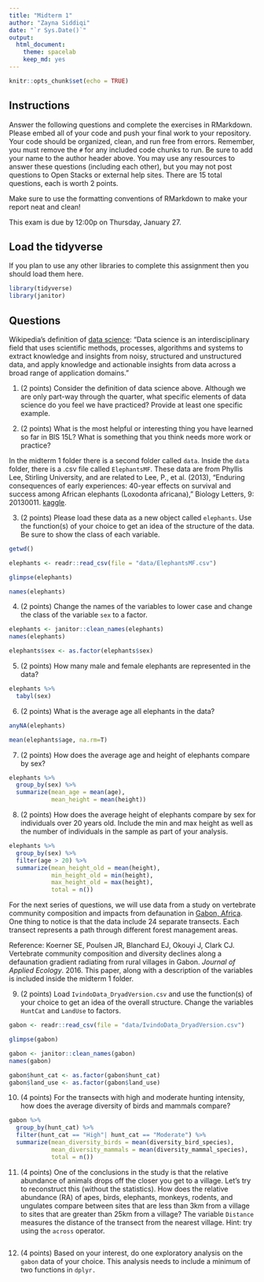 ```yaml
---
title: "Midterm 1"
author: "Zayna Siddiqi"
date: "`r Sys.Date()`"
output:
  html_document: 
    theme: spacelab
    keep_md: yes
---
```


```r
knitr::opts_chunk$set(echo = TRUE)
```

## Instructions
Answer the following questions and complete the exercises in RMarkdown. Please embed all of your code and push your final work to your repository. Your code should be organized, clean, and run free from errors. Remember, you must remove the `#` for any included code chunks to run. Be sure to add your name to the author header above. You may use any resources to answer these questions (including each other), but you may not post questions to Open Stacks or external help sites. There are 15 total questions, each is worth 2 points.  

Make sure to use the formatting conventions of RMarkdown to make your report neat and clean!  

This exam is due by 12:00p on Thursday, January 27.  

## Load the tidyverse
If you plan to use any other libraries to complete this assignment then you should load them here.
```r
library(tidyverse)
library(janitor)
```

## Questions  
Wikipedia's definition of [data science](https://en.wikipedia.org/wiki/Data_science): "Data science is an interdisciplinary field that uses scientific methods, processes, algorithms and systems to extract knowledge and insights from noisy, structured and unstructured data, and apply knowledge and actionable insights from data across a broad range of application domains."  

1. (2 points) Consider the definition of data science above. Although we are only part-way through the quarter, what specific elements of data science do you feel we have practiced? Provide at least one specific example.  

2. (2 points) What is the most helpful or interesting thing you have learned so far in BIS 15L? What is something that you think needs more work or practice?  

In the midterm 1 folder there is a second folder called `data`. Inside the `data` folder, there is a .csv file called `ElephantsMF`. These data are from Phyllis Lee, Stirling University, and are related to Lee, P., et al. (2013), "Enduring consequences of early experiences: 40-year effects on survival and success among African elephants (Loxodonta africana)," Biology Letters, 9: 20130011. [kaggle](https://www.kaggle.com/mostafaelseidy/elephantsmf).  

3. (2 points) Please load these data as a new object called `elephants`. Use the function(s) of your choice to get an idea of the structure of the data. Be sure to show the class of each variable.

```r
getwd()
```

```r
elephants <- readr::read_csv(file = "data/ElephantsMF.csv")
```
```r
glimpse(elephants)
```

```r
names(elephants)
```




4. (2 points) Change the names of the variables to lower case and change the class of the variable `sex` to a factor.
```r
elephants <- janitor::clean_names(elephants)
names(elephants)
```

```r
elephants$sex <- as.factor(elephants$sex)
```


5. (2 points) How many male and female elephants are represented in the data?

```r
elephants %>% 
  tabyl(sex)
```


6. (2 points) What is the average age all elephants in the data?

```r
anyNA(elephants)
```
```r
mean(elephants$age, na.rm=T)
```

7. (2 points) How does the average age and height of elephants compare by sex?

```r
elephants %>%
  group_by(sex) %>% 
  summarize(mean_age = mean(age),
            mean_height = mean(height))
```

8. (2 points) How does the average height of elephants compare by sex for individuals over 20 years old. Include the min and max height as well as the number of individuals in the sample as part of your analysis. 

```r
elephants %>% 
  group_by(sex) %>% 
  filter(age > 20) %>% 
  summarize(mean_height_old = mean(height),
            min_height_old = min(height),
            max_height_old = max(height),
            total = n())
```

For the next series of questions, we will use data from a study on vertebrate community composition and impacts from defaunation in [Gabon, Africa](https://en.wikipedia.org/wiki/Gabon). One thing to notice is that the data include 24 separate transects. Each transect represents a path through different forest management areas.  

Reference: Koerner SE, Poulsen JR, Blanchard EJ, Okouyi J, Clark CJ. Vertebrate community composition and diversity declines along a defaunation gradient radiating from rural villages in Gabon. _Journal of Applied Ecology_. 2016. This paper, along with a description of the variables is included inside the midterm 1 folder.  

9. (2 points) Load `IvindoData_DryadVersion.csv` and use the function(s) of your choice to get an idea of the overall structure. Change the variables `HuntCat` and `LandUse` to factors.

```r
gabon <- readr::read_csv(file = "data/IvindoData_DryadVersion.csv")
```
```r
glimpse(gabon)
```
```r
gabon <- janitor::clean_names(gabon)
names(gabon)
```
```r
gabon$hunt_cat <- as.factor(gabon$hunt_cat)
gabon$land_use <- as.factor(gabon$land_use)
```


10. (4 points) For the transects with high and moderate hunting intensity, how does the average diversity of birds and mammals compare?

```r
gabon %>% 
  group_by(hunt_cat) %>% 
  filter(hunt_cat == "High"| hunt_cat == "Moderate") %>% 
  summarize(mean_diversity_birds = mean(diversity_bird_species),
            mean_diversity_mammals = mean(diversity_mammal_species),
            total = n())
```

11. (4 points) One of the conclusions in the study is that the relative abundance of animals drops off the closer you get to a village. Let's try to reconstruct this (without the statistics). How does the relative abundance (RA) of apes, birds, elephants, monkeys, rodents, and ungulates compare between sites that are less than 3km from a village to sites that are greater than 25km from a village? The variable `Distance` measures the distance of the transect from the nearest village. Hint: try using the `across` operator. 

```r

```

12. (4 points) Based on your interest, do one exploratory analysis on the `gabon` data of your choice. This analysis needs to include a minimum of two functions in `dplyr.`

```r

```

